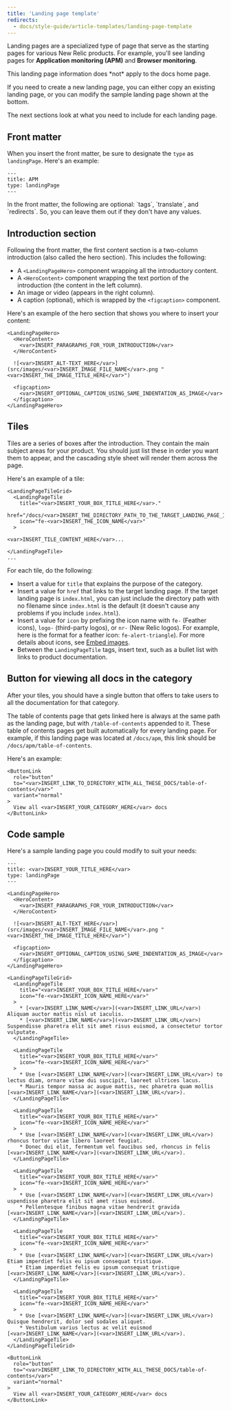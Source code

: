 ```yaml
---
title: 'Landing page template'
redirects:
  - docs/style-guide/article-templates/landing-page-template
---
```


Landing pages are a specialized type of page that serve as the starting pages for various New Relic products. For example, you'll see landing pages for **Application monitoring (APM)** and **Browser monitoring**.

<Callout variant="important">
  This landing page information does *not* apply to the docs home page.
</Callout>

If you need to create a new landing page, you can either copy an existing landing page, or you can modify the sample landing page shown at the bottom.

The next sections look at what you need to include for each landing page.

## Front matter

When you insert the front matter, be sure to designate the `type` as `landingPage`. Here's an example:

```
---
title: APM
type: landingPage
---
```

<Callout variant="tip">
  In the front matter, the following are optional: `tags`, `translate`, and
  `redirects`. So, you can leave them out if they don't have any values.
</Callout>

## Introduction section

Following the front matter, the first content section is a two-column introduction (also called the hero section). This includes the following:

- A `<LandingPageHero>` component wrapping all the introductory content.
- A `<HeroContent>` component wrapping the text portion of the introduction (the content in the left column).
- An image or video (appears in the right column).
- A caption (optional), which is wrapped by the `<figcaption>` component.

Here's an example of the hero section that shows you where to insert your content:

```
<LandingPageHero>
  <HeroContent>
    <var>INSERT_PARAGRAPHS_FOR_YOUR_INTRODUCTION</var>
  </HeroContent>

  ![<var>INSERT_ALT-TEXT_HERE</var>](src/images/<var>INSERT_IMAGE_FILE_NAME</var>.png "<var>INSERT_THE_IMAGE_TITLE_HERE</var>")

  <figcaption>
    <var>INSERT_OPTIONAL_CAPTION_USING_SAME_INDENTATION_AS_IMAGE</var>
  </figcaption>
</LandingPageHero>
```

## Tiles

Tiles are a series of boxes after the introduction. They contain the main subject areas for your product. You should just list these in order you want them to appear, and the cascading style sheet will render them across the page.

Here's an example of a tile:

```
<LandingPageTileGrid>
  <LandingPageTile
    title="<var>INSERT_YOUR_BOX_TITLE_HERE</var>."
    href="/docs/<var>INSERT_THE_DIRECTORY_PATH_TO_THE_TARGET_LANDING_PAGE_INDEX.HTML</var>"
    icon="fe-<var>INSERT_THE_ICON_NAME</var>"
  >

<var>INSERT_TILE_CONTENT_HERE</var>...

</LandingPageTile>
...
```

For each tile, do the following:

- Insert a value for `title` that explains the purpose of the category.
- Insert a value for `href` that links to the target landing page. If the target landing page is `index.html`, you can just include the directory path with no filename since `index.html` is the default (it doesn't cause any problems if you include `index.html`).
- Insert a value for `icon` by prefixing the icon name with `fe-` (Feather icons), `logo-` (third-party logos), or `nr-` (New Relic logos). For example, here is the format for a feather icon: `fe-alert-triangle`).
  <Callout variant="tip">
    For more details about icons, see [Embed
    images](/docs/style-guide/processes-procedures/embed-images).
  </Callout>
- Between the `LandingPageTile` tags, insert text, such as a bullet list with links to product documentation.

## Button for viewing all docs in the category

After your tiles, you should have a single button that offers to take users to all the documentation for that category.

The table of contents page that gets linked here is always at the same path as the landing page, but with `/table-of-contents` appended to it. These table of contents pages get built automatically for every landing page. For example, if this landing page was located at `/docs/apm`, this link should be `/docs/apm/table-of-contents`.

Here's an example:

```
<ButtonLink
  role="button"
  to="<var>INSERT_LINK_TO_DIRECTORY_WITH_ALL_THESE_DOCS/table-of-contents</var>"
  variant="normal"
>
  View all <var>INSERT_YOUR_CATEGORY_HERE</var> docs
</ButtonLink>
```

## Code sample

Here's a sample landing page you could modify to suit your needs:

```
---
title: <var>INSERT_YOUR_TITLE_HERE</var>
type: landingPage
---

<LandingPageHero>
  <HeroContent>
    <var>INSERT_PARAGRAPHS_FOR_YOUR_INTRODUCTION</var>
  </HeroContent>

  ![<var>INSERT_ALT-TEXT_HERE</var>](src/images/<var>INSERT_IMAGE_FILE_NAME</var>.png "<var>INSERT_THE_IMAGE_TITLE_HERE</var>")

  <figcaption>
    <var>INSERT_OPTIONAL_CAPTION_USING_SAME_INDENTATION_AS_IMAGE</var>
  </figcaption>
</LandingPageHero>

<LandingPageTileGrid>
  <LandingPageTile
    title="<var>INSERT_YOUR_BOX_TITLE_HERE</var>"
    icon="fe-<var>INSERT_ICON_NAME_HERE</var>"
  >
    * [<var>INSERT_LINK_NAME</var>](<var>INSERT_LINK_URL</var>) Aliquam auctor mattis nisl ut iaculis.
    * [<var>INSERT_LINK_NAME</var>](<var>INSERT_LINK_URL</var>) Suspendisse pharetra elit sit amet risus euismod, a consectetur tortor vulputate.
  </LandingPageTile>

  <LandingPageTile
    title="<var>INSERT_YOUR_BOX_TITLE_HERE</var>"
    icon="fe-<var>INSERT_ICON_NAME_HERE</var>"
  >
    * Use [<var>INSERT_LINK_NAME</var>](<var>INSERT_LINK_URL</var>) to lectus diam, ornare vitae dui suscipit, laoreet ultrices lacus.
    * Mauris tempor massa ac augue mattis, nec pharetra quam mollis [<var>INSERT_LINK_NAME</var>](<var>INSERT_LINK_URL</var>).
  </LandingPageTile>

  <LandingPageTile
    title="<var>INSERT_YOUR_BOX_TITLE_HERE</var>"
    icon="fe-<var>INSERT_ICON_NAME_HERE</var>"
  >
    * Use [<var>INSERT_LINK_NAME</var>](<var>INSERT_LINK_URL</var>) rhoncus tortor vitae libero laoreet feugiat.
    * Donec dui elit, fermentum vel faucibus sed, rhoncus in felis [<var>INSERT_LINK_NAME</var>](<var>INSERT_LINK_URL</var>).
  </LandingPageTile>

  <LandingPageTile
    title="<var>INSERT_YOUR_BOX_TITLE_HERE</var>"
    icon="fe-<var>INSERT_ICON_NAME_HERE</var>"
  >
    * Use [<var>INSERT_LINK_NAME</var>](<var>INSERT_LINK_URL</var>) uspendisse pharetra elit sit amet risus euismod.
    * Pellentesque finibus magna vitae hendrerit gravida [<var>INSERT_LINK_NAME</var>](<var>INSERT_LINK_URL</var>).
  </LandingPageTile>

  <LandingPageTile
    title="<var>INSERT_YOUR_BOX_TITLE_HERE</var>"
    icon="fe-<var>INSERT_ICON_NAME_HERE</var>"
  >
    * Use [<var>INSERT_LINK_NAME</var>](<var>INSERT_LINK_URL</var>) Etiam imperdiet felis eu ipsum consequat tristique.
    * Etiam imperdiet felis eu ipsum consequat tristique [<var>INSERT_LINK_NAME</var>](<var>INSERT_LINK_URL</var>).
  </LandingPageTile>

  <LandingPageTile
    title="<var>INSERT_YOUR_BOX_TITLE_HERE</var>"
    icon="fe-<var>INSERT_ICON_NAME_HERE</var>"
  >
    * Use [<var>INSERT_LINK_NAME</var>](<var>INSERT_LINK_URL</var>) Quisque hendrerit, dolor sed sodales aliquet.
    * Vestibulum varius lectus ac velit euismod [<var>INSERT_LINK_NAME</var>](<var>INSERT_LINK_URL</var>).
  </LandingPageTile>
</LandingPageTileGrid>

<ButtonLink
  role="button"
  to="<var>INSERT_LINK_TO_DIRECTORY_WITH_ALL_THESE_DOCS/table-of-contents</var>"
  variant="normal"
>
  View all <var>INSERT_YOUR_CATEGORY_HERE</var> docs
</ButtonLink>
```
